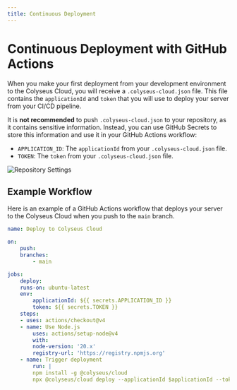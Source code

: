 ```yaml
---
title: Continuous Deployment
---
```


# Continuous Deployment with GitHub Actions

When you make your first deployment from your development environment to the Colyseus Cloud, you will receive a `.colyseus-cloud.json` file. This file contains the `applicationId` and `token` that you will use to deploy your server from your CI/CD pipeline.

It is **not recommended** to push `.colyseus-cloud.json` to your repository, as it contains sensitive information. Instead, you can use GitHub Secrets to store this information and use it in your GitHub Actions workflow:

- `APPLICATION_ID`: The `applicationId` from your `.colyseus-cloud.json` file.
- `TOKEN`: The `token` from your `.colyseus-cloud.json` file.

![Repository Settings](/cloud/continuous-deployment.png)

## Example Workflow

Here is an example of a GitHub Actions workflow that deploys your server to the Colyseus Cloud when you push to the `main` branch.

```yaml filename=".github/workflows/colyseus-cloud-deploy.yml"
name: Deploy to Colyseus Cloud

on:
    push:
    branches:
        - main

jobs:
    deploy:
    runs-on: ubuntu-latest
    env:
        applicationId: ${{ secrets.APPLICATION_ID }}
        token: ${{ secrets.TOKEN }}
    steps:
    - uses: actions/checkout@v4
    - name: Use Node.js
        uses: actions/setup-node@v4
        with:
        node-version: '20.x'
        registry-url: 'https://registry.npmjs.org'
    - name: Trigger deployment
        run: |
        npm install -g @colyseus/cloud
        npx @colyseus/cloud deploy --applicationId $applicationId --token $token
```